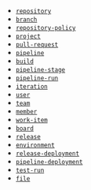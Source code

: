 - [`repository`](https://learn.microsoft.com/en-us/rest/api/azure/devops/git/repositories/list?view=azure-devops-rest-7.2&tabs=HTTP#gitrepository)
- [`branch`](https://learn.microsoft.com/en-us/rest/api/azure/devops/git/refs/list?view=azure-devops-rest-7.1#gitref)
- [`repository-policy`](https://learn.microsoft.com/en-us/rest/api/azure/devops/git/policy-configurations/get?view=azure-devops-rest-7.1#policyconfiguration)
- [`project`](https://learn.microsoft.com/en-us/rest/api/azure/devops/core/projects/list?view=azure-devops-rest-7.1&tabs=HTTP#teamprojectreference)
- [`pull-request`](https://learn.microsoft.com/en-us/rest/api/azure/devops/git/pull-requests/get-pull-requests?view=azure-devops-rest-7.1&tabs=HTTP#gitpullrequest)
- [`pipeline`](https://learn.microsoft.com/en-us/rest/api/azure/devops/pipelines/pipelines/list?view=azure-devops-rest-7.2#pipeline)
- [`build`](https://learn.microsoft.com/en-us/rest/api/azure/devops/build/builds/list?view=azure-devops-rest-7.1&tabs=HTTP#build)
- [`pipeline-stage`](https://learn.microsoft.com/en-us/rest/api/azure/devops/pipelines/runs/list?view=azure-devops-rest-7.2)
- [`pipeline-run`](https://learn.microsoft.com/en-us/rest/api/azure/devops/pipelines/runs/list?view=azure-devops-rest-7.1&tabs=HTTP#run)
- [`iteration`](https://learn.microsoft.com/en-us/rest/api/azure/devops/work/iterations/list?view=azure-devops-rest-7.1&tabs=HTTP#teamsettingsiteration)
- [`user`](https://learn.microsoft.com/en-us/rest/api/azure/devops/memberentitlementmanagement/user-entitlements/list?view=azure-devops-rest-4.1&tabs=HTTP)
- [`team`](https://learn.microsoft.com/en-us/rest/api/azure/devops/core/teams/get-all-teams?view=azure-devops-rest-7.1&tabs=HTTP#webapiteam)
- [`member`](https://learn.microsoft.com/en-us/rest/api/azure/devops/core/teams/get-team-members-with-extended-properties?view=azure-devops-rest-7.1&tabs=HTTP#teammember)
- [`work-item`](https://learn.microsoft.com/en-us/rest/api/azure/devops/wit/wiql/query-by-wiql?view=azure-devops-rest-7.1&tabs=HTTP)
- [`board`](https://learn.microsoft.com/en-us/rest/api/azure/devops/work/boards/list?view=azure-devops-rest-7.1)
- [`release`](https://learn.microsoft.com/en-us/rest/api/azure/devops/release/releases?view=azure-devops-rest-7.1)
- [`environment`](https://learn.microsoft.com/en-us/rest/api/azure/devops/distributedtask/environments/list?view=azure-devops-rest-7.1&tabs=HTTP)
- [`release-deployment`](https://learn.microsoft.com/en-us/rest/api/azure/devops/release/deployments/list?view=azure-devops-rest-7.1&tabs=HTTP)
- [`pipeline-deployment`](https://learn.microsoft.com/en-us/rest/api/azure/devops/environments/environmentdeploymentrecords?view=azure-devops-rest-7.2)
- [`test-run`](https://learn.microsoft.com/en-us/rest/api/azure/devops/test/runs/list?view=azure-devops-rest-7.1&tabs=HTTP)
- [`file`](https://learn.microsoft.com/en-us/rest/api/azure/devops/git/items/get-items-batch?view=azure-devops-rest-7.1&tabs=HTTP)

